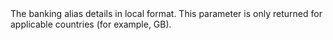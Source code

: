 
<ParamField body="LocalAccountDetails" type="object" >    
The banking alias details in local format. This parameter is only returned for applicable countries (for example, GB).
<Expandable>
<SortCode1/>
<AccountNumber1/>
</Expandable>
</ParamField>